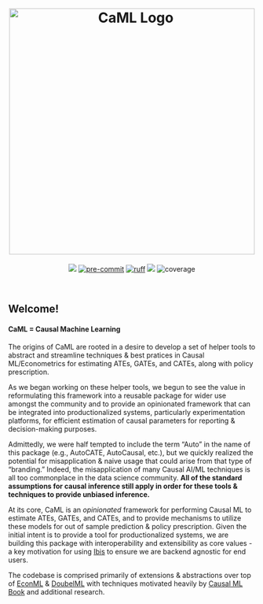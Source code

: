 <center>
<h1>
<img src="assets/main_logo.svg" align="center" alt="CaML Logo" height="auto" width=500px/>
</h1>
</center>

<center>
![](https://img.shields.io/badge/version-0.0.0.dev1-purple)
[![pre-commit](https://img.shields.io/badge/pre--commit-enabled-brightgreen?logo=pre-commit&logoColor=white)](https://github.com/pre-commit/pre-commit)
[![ruff](https://img.shields.io/endpoint?url=https://raw.githubusercontent.com/astral-sh/ruff/main/assets/badge/v2.json)](https://github.com/astral-sh/ruff)
![](https://img.shields.io/badge/Lifecycle-Experimental-blue?style=flat)
![coverage](../assets/coverage.svg)
</center>

<br>

## Welcome!

#### CaML = **Ca**usal **M**achine **L**earning


The origins of CaML are rooted in a desire to develop a set of helper tools to abstract and streamline techniques & best pratices in Causal ML/Econometrics for estimating ATEs, GATEs, and CATEs, along with policy prescription.   

As we began working on these helper tools, we begun to see the value in reformulating this framework into a reusable package for wider use amongst the community and to provide an opinionated framework that can be integrated into productionalized systems, particularly experimentation platforms, for efficient estimation of causal parameters for reporting & decision-making purposes.

Admittedly, we were half tempted to include the term "Auto" in the name of this package (e.g., AutoCATE, AutoCausal, etc.), but we quickly realized the potential for misapplication & naive usage that could arise from that type of "branding." Indeed, the misapplication of many Causal AI/ML techniques is all too commonplace in the data science community. **All of the standard assumptions for causal inference still apply in order for these tools & techniques to provide unbiased inference.**

At its core, CaML is an *opinionated* framework for performing Causal ML to estimate ATEs, GATEs, and CATEs, and to provide mechanisms to utilize these models for out of sample prediction & policy prescription. Given the initial intent is to provide a tool for productionalized systems, we are building this package with interoperability and extensibility as core values - a key motivation for using [Ibis](https://ibis-project.org/) to ensure we are backend agnostic for end users. 

The codebase is comprised primarily of extensions & abstractions over top of [EconML](https://github.com/py-why/EconML) & [DoubelML](https://docs.doubleml.org/stable/api/generated/doubleml.datasets.make_confounded_irm_data.html#doubleml.datasets.make_confounded_irm_data) with techniques motivated heavily by [Causal ML Book](https://causalml-book.org/) and additional research. 